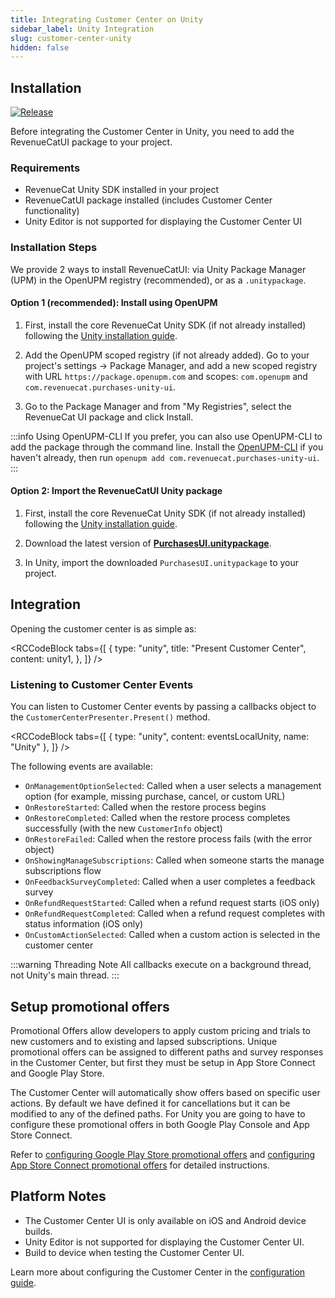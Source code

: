 ```yaml
---
title: Integrating Customer Center on Unity
sidebar_label: Unity Integration
slug: customer-center-unity
hidden: false
---
```


## Installation

[![Release](https://img.shields.io/github/release/RevenueCat/purchases-unity.svg?style=flat)](https://github.com/RevenueCat/purchases-unity/releases)

Before integrating the Customer Center in Unity, you need to add the RevenueCatUI package to your project.

### Requirements

- RevenueCat Unity SDK installed in your project
- RevenueCatUI package installed (includes Customer Center functionality)
- Unity Editor is not supported for displaying the Customer Center UI

### Installation Steps

We provide 2 ways to install RevenueCatUI: via Unity Package Manager (UPM) in the OpenUPM registry (recommended), or as a `.unitypackage`.

#### Option 1 (recommended): Install using OpenUPM

1. First, install the core RevenueCat Unity SDK (if not already installed) following the [Unity installation guide](/getting-started/installation/unity).

2. Add the OpenUPM scoped registry (if not already added). Go to your project's settings → Package Manager, and add a new scoped registry with URL `https://package.openupm.com` and scopes: `com.openupm` and `com.revenuecat.purchases-unity-ui`.

3. Go to the Package Manager and from "My Registries", select the RevenueCat UI package and click Install.

:::info Using OpenUPM-CLI
If you prefer, you can also use OpenUPM-CLI to add the package through the command line. Install the [OpenUPM-CLI](https://openupm.com/docs/getting-started.html) if you haven't already, then run `openupm add com.revenuecat.purchases-unity-ui`.
:::

#### Option 2: Import the RevenueCatUI Unity package

1. First, install the core RevenueCat Unity SDK (if not already installed) following the [Unity installation guide](/getting-started/installation/unity).

2. Download the latest version of [**PurchasesUI.unitypackage**](https://github.com/RevenueCat/purchases-unity/releases/latest/download/PurchasesUI.unitypackage).

3. In Unity, import the downloaded `PurchasesUI.unitypackage` to your project.

## Integration

Opening the customer center is as simple as:


<RCCodeBlock
  tabs={[
    {
      type: "unity",
      title: "Present Customer Center",
      content: unity1,
    },
  ]}
/>

### Listening to Customer Center Events

You can listen to Customer Center events by passing a callbacks object to the `CustomerCenterPresenter.Present()` method.


<RCCodeBlock
  tabs={[
    { type: "unity", content: eventsLocalUnity, name: "Unity" },
  ]}
/>

The following events are available:

- `OnManagementOptionSelected`: Called when a user selects a management option (for example, missing purchase, cancel, or custom URL)
- `OnRestoreStarted`: Called when the restore process begins
- `OnRestoreCompleted`: Called when the restore process completes successfully (with the new `CustomerInfo` object)
- `OnRestoreFailed`: Called when the restore process fails (with the error object)
- `OnShowingManageSubscriptions`: Called when someone starts the manage subscriptions flow
- `OnFeedbackSurveyCompleted`: Called when a user completes a feedback survey
- `OnRefundRequestStarted`: Called when a refund request starts (iOS only)
- `OnRefundRequestCompleted`: Called when a refund request completes with status information (iOS only)
- `OnCustomActionSelected`: Called when a custom action is selected in the customer center

:::warning Threading Note
All callbacks execute on a background thread, not Unity's main thread.
:::

## Setup promotional offers

Promotional Offers allow developers to apply custom pricing and trials to new customers and to existing and lapsed subscriptions. Unique promotional offers can be assigned to different paths and survey responses in the Customer Center, but first they must be setup in App Store Connect and Google Play Store.

The Customer Center will automatically show offers based on specific user actions. By default we have defined it for cancellations but it can be modified to any of the defined paths. For Unity you are going to have to configure these promotional offers in both Google Play Console and App Store Connect.

Refer to [configuring Google Play Store promotional offers](/tools/customer-center/customer-center-promo-offers-google) and [configuring App Store Connect promotional offers](/tools/customer-center/customer-center-promo-offers-apple) for detailed instructions.

## Platform Notes

- The Customer Center UI is only available on iOS and Android device builds.
- Unity Editor is not supported for displaying the Customer Center UI.
- Build to device when testing the Customer Center UI.

Learn more about configuring the Customer Center in the [configuration guide](/tools/customer-center/customer-center-configuration).
